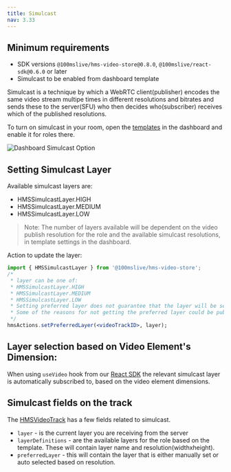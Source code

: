 ```yaml
---
title: Simulcast
nav: 3.33
---
```


## Minimum requirements

- SDK versions `@100mslive/hms-video-store@0.8.0`, `@100mslive/react-sdk@0.6.0` or later
- Simulcast to be enabled from dashboard template

Simulcast is a technique by which a WebRTC client(publisher) encodes the same video stream multipe times in different resolutions and bitrates and sends these to the server(SFU) who then decides who(subscriber) receives which of the published resolutions.

To turn on simulcast in your room, open the [templates](https://dashboard.100ms.live/templates) in the dashboard and enable it for roles there.

![Dashboard Simulcast Option](/docs/v2/simulcast-dashboard.png)

## Setting Simulcast Layer

Available simulcast layers are:
- HMSSimulcastLayer.HIGH
- HMSSimulcastLayer.MEDIUM
- HMSSimulcastLayer.LOW

> Note: The number of layers available will be dependent on the video publish resolution for the role and the available simulcast resolutions, in template settings in the dashboard.

Action to update the layer:

```jsx
import { HMSSimulcastLayer } from '@100mslive/hms-video-store';
/*
 * layer can be one of:
 * HMSSimulcastLayer.HIGH
 * HMSSimulcastLayer.MEDIUM
 * HMSSimulcastLayer.LOW
 * Setting preferred layer does not guarantee that the layer will be selected. The server tries to give you that preferred layer when possible. Otheriwse, it will pick the next closest layer.
 * Some of the reasons for not getting the preferred layer could be publisher is not publishing that layer or your download bandwidth is not good enough to handle that layer.
 */
hmsActions.setPreferredLayer(<videoTrackID>, layer);
```

## Layer selection based on Video Element's Dimension:

When using `useVideo` hook from our [React SDK](https://www.npmjs.com/package/@100mslive/react-sdk) the relevant simulcast layer is automatically subscribed to, based on the video element dimensions.


## Simulcast fields on the track

The [HMSVideoTrack](/api-reference/javascript/v2/interfaces/HMSVideoTrack) has a few fields related to simulcast.

- `layer` - is the current layer you are receiving from the server
- `layerDefinitions` - are the available layers for the role based on the template. These will contain layer name and resolution(widthxheight).
- `preferredLayer` - this will contain the layer that is either manually set or auto selected based on resolution.
